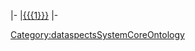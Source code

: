 <includeonly>|-
|[[{{{1}}}]]
|-</includeonly><noinclude>[[Category:dataspectsSystemCoreOntology]]</noinclude>
